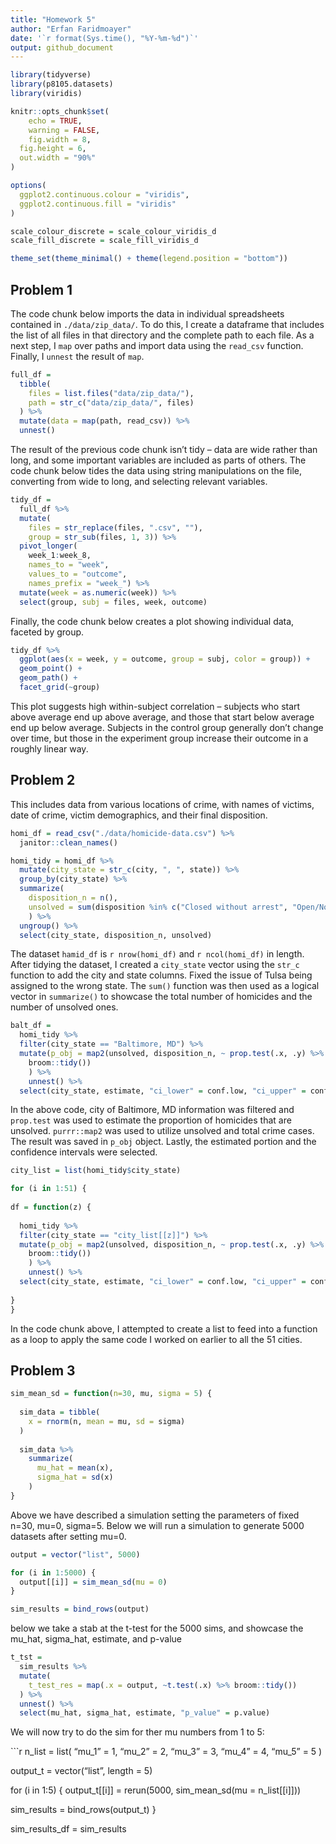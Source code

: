 ```yaml
---
title: "Homework 5"
author: "Erfan Faridmoayer"
date: '`r format(Sys.time(), "%Y-%m-%d")`'
output: github_document
---
```


```r
library(tidyverse)
library(p8105.datasets)
library(viridis)

knitr::opts_chunk$set(
	echo = TRUE,
	warning = FALSE,
	fig.width = 8, 
  fig.height = 6,
  out.width = "90%"
)

options(
  ggplot2.continuous.colour = "viridis",
  ggplot2.continuous.fill = "viridis"
)

scale_colour_discrete = scale_colour_viridis_d
scale_fill_discrete = scale_fill_viridis_d

theme_set(theme_minimal() + theme(legend.position = "bottom"))
```


## Problem 1

The code chunk below imports the data in individual spreadsheets contained in `./data/zip_data/`. To do this, I create a dataframe that includes the list of all files in that directory and the complete path to each file. As a next step, I `map` over paths and import data using the `read_csv` function. Finally, I `unnest` the result of `map`.

```r
full_df = 
  tibble(
    files = list.files("data/zip_data/"),
    path = str_c("data/zip_data/", files)
  ) %>% 
  mutate(data = map(path, read_csv)) %>% 
  unnest()
```

The result of the previous code chunk isn't tidy -- data are wide rather than long, and some important variables are included as parts of others. The code chunk below tides the data using string manipulations on the file, converting from wide to long, and selecting relevant variables. 

```r
tidy_df = 
  full_df %>% 
  mutate(
    files = str_replace(files, ".csv", ""),
    group = str_sub(files, 1, 3)) %>% 
  pivot_longer(
    week_1:week_8,
    names_to = "week",
    values_to = "outcome",
    names_prefix = "week_") %>% 
  mutate(week = as.numeric(week)) %>% 
  select(group, subj = files, week, outcome)
```

Finally, the code chunk below creates a plot showing individual data, faceted by group. 

```r
tidy_df %>% 
  ggplot(aes(x = week, y = outcome, group = subj, color = group)) + 
  geom_point() + 
  geom_path() + 
  facet_grid(~group)
```

This plot suggests high within-subject correlation -- subjects who start above average end up above average, and those that start below average end up below average. Subjects in the control group generally don't change over time, but those in the experiment group increase their outcome in a roughly linear way. 

## Problem 2

This includes data from various locations of crime, with names of victims, date of crime, victim demographics, and their final disposition. 

```r
homi_df = read_csv("./data/homicide-data.csv") %>% 
  janitor::clean_names()

homi_tidy = homi_df %>% 
  mutate(city_state = str_c(city, ", ", state)) %>%
  group_by(city_state) %>% 
  summarize(
    disposition_n = n(),
    unsolved = sum(disposition %in% c("Closed without arrest", "Open/No arrest"))
    ) %>% 
  ungroup() %>% 
  select(city_state, disposition_n, unsolved)
```

The dataset `hamid_df` is `r nrow(homi_df)` and `r ncol(homi_df)` in length. After tidying the dataset, I created a `city_state` vector using the `str_c` function to add the city and state columns. Fixed the issue of Tulsa being assigned to the wrong state. The `sum()` function was then used as a logical vector in `summarize()` to showcase the total number of homicides and the number of unsolved ones.

```r
balt_df =
  homi_tidy %>% 
  filter(city_state == "Baltimore, MD") %>% 
  mutate(p_obj = map2(unsolved, disposition_n, ~ prop.test(.x, .y) %>%
    broom::tidy())
    ) %>%
    unnest() %>% 
  select(city_state, estimate, "ci_lower" = conf.low, "ci_upper" = conf.high)
```

In the above code, city of Baltimore, MD information was filtered and `prop.test` was used to estimate the proportion of homicides that are unsolved. `purrr::map2` was used to utilize unsolved and total crime cases. The result was saved in `p_obj` object. Lastly, the estimated portion and the confidence intervals were selected.

```r
city_list = list(homi_tidy$city_state)

for (i in 1:51) {
  
df = function(z) {
  
  homi_tidy %>% 
  filter(city_state == "city_list[[z]]") %>% 
  mutate(p_obj = map2(unsolved, disposition_n, ~ prop.test(.x, .y) %>%
    broom::tidy())
    ) %>%
    unnest() %>% 
  select(city_state, estimate, "ci_lower" = conf.low, "ci_upper" = conf.high)
    
}
}
```

In the code chunk above, I attempted to create a list to feed into a function as a loop to apply the same code I worked on earlier to all the 51 cities. 


## Problem 3

```r

sim_mean_sd = function(n=30, mu, sigma = 5) {
  
  sim_data = tibble(
    x = rnorm(n, mean = mu, sd = sigma)
  )
  
  sim_data %>% 
    summarize(
      mu_hat = mean(x),
      sigma_hat = sd(x)
    )
}
```

Above we have described a simulation setting the parameters of fixed n=30, mu=0, sigma=5. Below we will run a simulation to generate 5000 datasets after setting mu=0. 

```r
output = vector("list", 5000)

for (i in 1:5000) {
  output[[i]] = sim_mean_sd(mu = 0)
}

sim_results = bind_rows(output)
```

below we take a stab at the t-test for the 5000 sims, and showcase the mu_hat, sigma_hat, estimate, and p-value
```r
t_tst = 
  sim_results %>%
  mutate(
    t_test_res = map(.x = output, ~t.test(.x) %>% broom::tidy())
  ) %>% 
  unnest() %>%
  select(mu_hat, sigma_hat, estimate, "p_value" = p.value)
```

We will now try to do the sim for ther mu numbers from 1 to 5:

```r
n_list = 
  list(
    "mu_1" = 1, 
    "mu_2" = 2, 
    "mu_3" = 3, 
    "mu_4" = 4,
    "mu_5" = 5
    )

output_t = vector("list", length = 5)

for (i in 1:5) {
  output_t[[i]] = rerun(5000, sim_mean_sd(mu = n_list[[i]])) 

  sim_results = bind_rows(output_t)
}

sim_results_df = 
  sim_results

